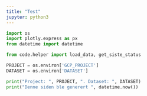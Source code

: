 ```yaml
---
title: "Test"
jupyter: python3
---
```


```python
import os
import plotly.express as px
from datetime import datetime

from code.helper import load_data, get_siste_status

PROJECT = os.environ['GCP_PROJECT']
DATASET = os.environ['DATASET']

print("Project: ", PROJECT, ". Dataset: ", DATASET)
print("Denne siden ble generert ", datetime.now())
```
